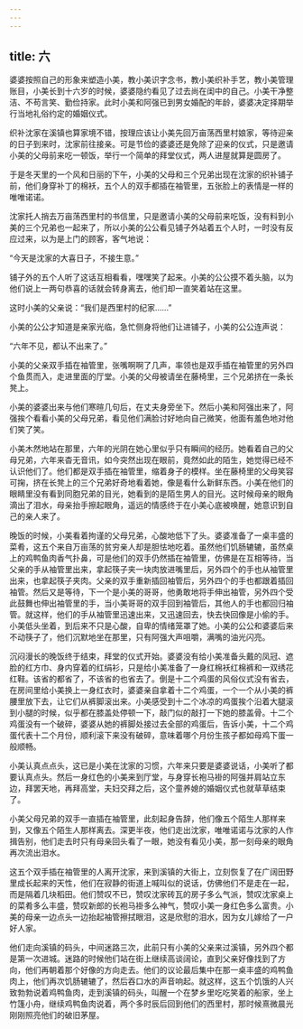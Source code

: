 ```yaml
---
---
---
```

title: 六
---



婆婆按照自己的形象来塑造小美，教小美识字念书，教小美织补手艺，教小美管理账目，小美长到十六岁的时候，婆婆隐约看见了过去尚在闺中的自己。小美干净整洁、不苟言笑、勤俭持家。此时小美和阿强已到男女婚配的年龄，婆婆决定择期举行当地礼俗约定的婚姻仪式。

织补沈家在溪镇也算家境不错，按理应该让小美先回万亩荡西里村娘家，等待迎亲的日子到来时，沈家前往接亲。可是节俭的婆婆还是免除了迎亲的仪式，只是邀请小美的父母前来吃一顿饭，举行一个简单的拜堂仪式，两人进屋就算是圆房了。

于是冬天里的一个风和日丽的下午，小美的父母和三个兄弟出现在沈家的织补铺子前，他们身穿补丁的棉袄，五个人的双手都插在袖管里，五张脸上的表情是一样的唯唯诺诺。

沈家托人捎去万亩荡西里村的书信里，只是邀请小美的父母前来吃饭，没有料到小美的三个兄弟也一起来了，所以小美的公公看见铺子外站着五个人时，一时没有反应过来，以为是上门的顾客，客气地说：

“今天是沈家的大喜日子，不接生意。”

铺子外的五个人听了这话互相看看，嘿嘿笑了起来。小美的公公摸不着头脑，以为他们说上一两句恭喜的话就会转身离去，他们却一直笑着站在这里。

这时小美的父亲说：“我们是西里村的纪家……”

小美的公公才知道是亲家光临，急忙侧身将他们让进铺子，小美的公公连声说：

“六年不见，都认不出来了。”

小美的父亲双手插在袖管里，张嘴啊啊了几声，率领也是双手插在袖管里的另外四个鱼贯而入，走进里面的厅堂。小美的父母被请坐在藤椅里，三个兄弟挤在一条长凳上。

小美的婆婆出来与他们寒暄几句后，在丈夫身旁坐下。然后小美和阿强出来了，阿强挨个看看小美的父母兄弟，看见他们满脸讨好地向自己微笑，他面有羞色地对他们笑了笑。

小美木然地站在那里，六年的光阴在她心里似乎只有瞬间的经历。她看着自己的父母兄弟，六年来杳无音讯，如今突然出现在眼前，竟然如此的陌生，她觉得已经不认识他们了。他们都是双手插在袖管里，缩着身子的模样。坐在藤椅里的父母笑容可掬，挤在长凳上的三个兄弟好奇地看着她，像是看什么新鲜东西。小美在他们的眼睛里没有看到同胞兄弟的目光，她看到的是陌生男人的目光。这时候母亲的眼角滴出了泪水，母亲抬手擦起眼角，遥远的情感终于在小美心底被唤醒，她意识到自己的亲人来了。

晚饭的时候，小美看着拘谨的父母兄弟，心酸地低下了头。婆婆准备了一桌丰盛的菜肴，这五个来自万亩荡的贫穷亲人却是胆怯地吃着。虽然他们饥肠辘辘，虽然桌上的鸡鸭鱼肉香气扑鼻，可是他们的双手仍然插在袖管里，仿佛是在互相等待，当父亲的手从袖管里出来，拿起筷子夹一块肉放进嘴里后，另外四个的手也从袖管里出来，也拿起筷子夹肉。父亲的双手重新插回袖管后，另外四个的手也都跟着插回袖管。然后又是等待，下一个是小美的哥哥，他勇敢地将手伸出袖管，另外四个受此鼓舞也伸出袖管里的手，当小美哥哥的双手回到袖管后，其他人的手也都回归袖管。就这样，他们的手从袖管里迅速出来，又迅速回去，快去快回像是小偷的手。小美低头坐着，到后来不只是心酸，自卑的情绪笼罩了她。小美的公公和婆婆后来不动筷子了，他们沉默地坐在那里，只有阿强大声咀嚼，满嘴的油光闪亮。

沉闷漫长的晚饭终于结束，拜堂的仪式开始。婆婆没有给小美准备头戴的凤冠、遮脸的红方巾、身内穿着的红绢衫，只是给小美准备了一身红棉袄红棉裤和一双绣花红鞋。该省的都省了，不该省的也省去了。倒是十二个鸡蛋的风俗仪式没有省去，在房间里给小美换上一身红衣时，婆婆亲自拿着十二个鸡蛋，一个一个从小美的裤腰里放下去，让它们从裤脚滚出来。小美感受到十二个冰凉的鸡蛋挨个沿着大腿滚到小腿的时候，似乎都在膝盖处停顿一下，敲门似的敲打一下她的膝盖骨。十二个鸡蛋没有一个破碎，婆婆从她的裤脚处接过去全部的鸡蛋后，告诉小美，十二个鸡蛋代表十二个月份，顺利滚下来没有破碎，意味着哪个月份生孩子都如母鸡下蛋一般顺畅。

小美认真点点头，这已是小美在沈家的习惯，六年来只要是婆婆说话，小美听了都要认真点头。然后一身红色的小美来到厅堂，与身穿长袍马褂的阿强并肩站立东边，拜罢天地，再拜高堂，夫妇交拜之后，这个童养媳的婚姻仪式也就草草结束了。

小美父母兄弟的双手一直插在袖管里，此刻起身告辞，他们像五个陌生人那样来到，又像五个陌生人那样离去。深更半夜，他们走出沈家，唯唯诺诺与沈家的人作揖告别，他们走去时只有母亲回头看了一眼，她没有看见小美，那一刻母亲的眼角再次流出泪水。

这五个双手插在袖管里的人离开沈家，来到溪镇的大街上，立刻恢复了在广阔田野里成长起来的天性，他们在寂静的街道上喊叫似的说话，仿佛他们不是走在一起，而是隔着几块稻田。他们赞叹不已，赞叹沈家砖瓦的房子多么气派，赞叹沈家桌上的菜肴多么丰盛，赞叹新郎的长袍马褂多么神气，赞叹小美一身红色多么富贵。小美的母亲一边点头一边抬起袖管擦拭眼泪，这是欣慰的泪水，因为女儿嫁给了一户好人家。

他们走向溪镇的码头，中间迷路三次，此前只有小美的父亲来过溪镇，另外四个都是第一次进城。迷路的时候他们站在街上继续高谈阔论，直到父亲好像找到了方向，他们再朝着那个好像的方向走去。他们的议论最后集中在那一桌丰盛的鸡鸭鱼肉上，他们再次饥肠辘辘了，然后吞口水的声音响起。就这样，这五个饥饿的人兴致勃勃说着鸡鸭鱼肉，走到溪镇的码头，叫醒一个在梦乡里吃吃笑着的船家，坐上竹篷小舟，继续鸡鸭鱼肉说着，两个多时辰后回到他们的西里村，那时候熹微晨光刚刚照亮他们的破旧茅屋。